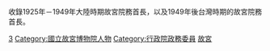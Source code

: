 收錄1925年－1949年大陸時期故宮院務首長，以及1949年後台灣時期的故宮院務首長。

[[Category:中華民國行政院所屬部會首長|3]]
[[Category:國立故宮博物院人物|Category:國立故宮博物院人物]]
[[Category:行政院政務委員|Category:行政院政務委員]]
[[Category:臺灣博物館館長|故宮]]